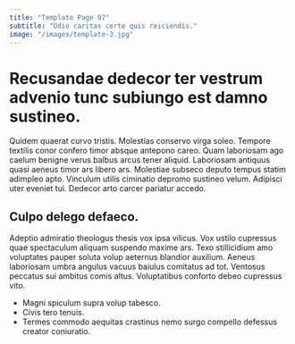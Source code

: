 ```yaml
---
title: "Template Page 97"
subtitle: "Odio caritas certe quis reiciendis."
image: "/images/template-3.jpg"
---
```


# Recusandae dedecor ter vestrum advenio tunc subiungo est damno sustineo.

Quidem quaerat curvo tristis. Molestias conservo virga soleo. Tempore textilis conor confero timor absque antepono careo.
Quam laboriosam ago caelum benigne verus balbus arcus tener aliquid. Laboriosam antiquus quasi aeneus timor ars libero ars. Molestiae subseco deputo tempus statim adimpleo apto.
Vinculum utilis ciminatio depromo sustineo velum. Adipisci uter eveniet tui. Dedecor arto carcer pariatur accedo.

## Culpo delego defaeco.

Adeptio admiratio theologus thesis vox ipsa vilicus. Vox ustilo cupressus quae spectaculum aliquam suspendo maxime ars. Texo stillicidium amo voluptates pauper soluta volup aeternus blandior auxilium.
Aeneus laboriosam umbra angulus vacuus baiulus comitatus ad tot. Ventosus peccatus sui ambitus comis altus. Voluptatibus conforto debeo cupressus vito.

* Magni spiculum supra volup tabesco.
* Civis tero tenuis.
* Termes commodo aequitas crastinus nemo surgo compello defessus creator coniuratio.
